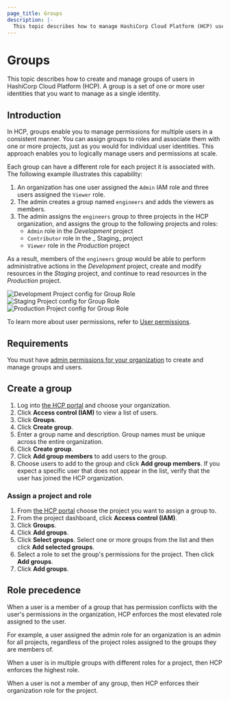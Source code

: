 ```yaml
---
page_title: Groups
description: |-
  This topic describes how to manage HashiCorp Cloud Platform (HCP) users within groups.
---
```


# Groups

This topic describes how to create and manage groups of users in HashiCorp Cloud Platform (HCP). A group is a set of one or more user identities that you want to manage as a single identity.  

## Introduction

In HCP, groups enable you to manage permissions for multiple users in a consistent manner. You can assign groups to roles and associate them with one or more projects, just as you would for individual user identities. This approach enables you to logically manage users and permissions at scale.


Each group can have a different role for each project it is associated with. The following example illustrates this capability:

1. An organization has one user assigned the `Admin` IAM role and three users assigned the `Viewer` role. 
1. The admin creates a group named `engineers` and adds the viewers as members. 
1. The admin assigns the `engineers` group to three projects in the HCP organization, and assigns the group to the following projects and roles:
    - `Admin` role in the _Development_ project 
    - `Contributor` role in the _ Staging_ project
    - `Viewer` role in the _Production_ project

As a result, members of the `engineers` group would be able to perform administrative actions in the _Development_ project, create and modify resources in the _Staging_ project, and continue to read resources in the _Production_ project.

![Development Project config for Group Role](/img/docs/hcp-core/ui-project-groups-development.png)
![Staging Project config for Group Role](/img/docs/hcp-core/ui-project-groups-staging.png)
![Production Project config for Group Role](/img/docs/hcp-core/ui-project-groups-production.png)

To learn more about user permissions, refer to [User permissions](/hcp/docs/hcp/admin/iam/users#user-permissions).

## Requirements

You must have [admin permissions for your organization](/hcp/docs/hcp/admin/iam/users#user-permissions) to create and manage groups and users.

## Create a group

1. Log into [the HCP portal](https://portal.cloud.hashicorp.com) and choose your organization. 
1. Click **Access control (IAM)** to view a list of users.
1. Click **Groups**.
1. Click **Create group**.
1. Enter a group name and description. Group names must be unique across the entire organization.
1. Click **Create group**.
1. Click **Add group members** to add users to the group.
1. Choose users to add to the group and click **Add group members**. If you expect a specific user that does not appear in the list, verify that the user has joined the HCP organization.

### Assign a project and role

1.  From [the HCP portal](https://portal.cloud.hashicorp.com) choose the project you want to assign a group to.
1. From the project dashboard, click **Access control (IAM)**.
1. Click **Groups**.
1. Click **Add groups**. 
1. Click **Select groups**. Select one or more groups from the list and then click **Add selected groups**.
1. Select a role to set the group's permissions for the project. Then click **Add groups**.
1. Click **Add groups**.

## Role precedence

When a user is a member of a group that has permission conflicts with the user's permissions in the organization, HCP enforces the most elevated role assigned to the user. 

For example, a user assigned the admin role for an organization is an admin for all projects, regardless of the project roles assigned to the groups they are members of. 

When a user is in multiple groups with different roles for a project, then HCP enforces the highest role. 

When a user is not a member of any group, then HCP enforces their organization role for the
project.

